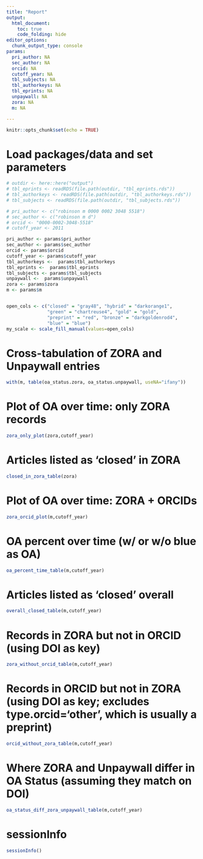 ```yaml
---
title: "Report"
output:
  html_document:
    toc: true
    code_folding: hide
editor_options: 
  chunk_output_type: console
params:
  pri_author: NA
  sec_author: NA
  orcid: NA
  cutoff_year: NA
  tbl_subjects: NA
  tbl_authorkeys: NA
  tbl_eprints: NA
  unpaywall: NA
  zora: NA
  m: NA

---
```


```r
knitr::opts_chunk$set(echo = TRUE)
```

# Load packages/data and set parameters

```r
# outdir <- here::here("output")
# tbl_eprints <- readRDS(file.path(outdir, "tbl_eprints.rds"))
# tbl_authorkeys <- readRDS(file.path(outdir, "tbl_authorkeys.rds"))
# tbl_subjects <- readRDS(file.path(outdir, "tbl_subjects.rds"))

# pri_author <- c("robinson m 0000 0002 3048 5518")
# sec_author <- c("robinson m d")
# orcid <- "0000-0002-3048-5518"
# cutoff_year <- 2011

pri_author <- params$pri_author
sec_author <- params$sec_author
orcid <- params$orcid
cutoff_year <- params$cutoff_year
tbl_authorkeys <-  params$tbl_authorkeys
tbl_eprints <-  params$tbl_eprints
tbl_subjects <- params$tbl_subjects
unpaywall <-  params$unpaywall
zora <- params$zora
m <- params$m


open_cols <- c("closed" = "gray48", "hybrid" = "darkorange1",
               "green" = "chartreuse4", "gold" = "gold",
               "preprint" = "red", "bronze" = "darkgoldenrod4",
               "blue" = "blue")
my_scale <- scale_fill_manual(values=open_cols)
```


# Cross-tabulation of ZORA and Unpaywall entries

```r
with(m, table(oa_status.zora, oa_status.unpaywall, useNA="ifany"))
```


# Plot of OA over time: only ZORA records

```r
zora_only_plot(zora,cutoff_year)
```

# Articles listed as 'closed' in ZORA

```r
closed_in_zora_table(zora)
```


# Plot of OA over time: ZORA + ORCIDs

```r
zora_orcid_plot(m,cutoff_year)
```


# OA percent over time (w/ or w/o blue as OA)

```r
oa_percent_time_table(m,cutoff_year)
```

# Articles listed as 'closed' overall

```r
overall_closed_table(m,cutoff_year)
```


# Records in ZORA but not in ORCID (using DOI as key)

```r
zora_without_orcid_table(m,cutoff_year)
```

# Records in ORCID but not in ZORA (using DOI as key; excludes type.orcid='other', which is usually a preprint)

```r
orcid_without_zora_table(m,cutoff_year)
```

# Where ZORA and Unpaywall differ in OA Status (assuming they match on DOI)

```r
oa_status_diff_zora_unpaywall_table(m,cutoff_year)
```

# sessionInfo

```r
sessionInfo()
```